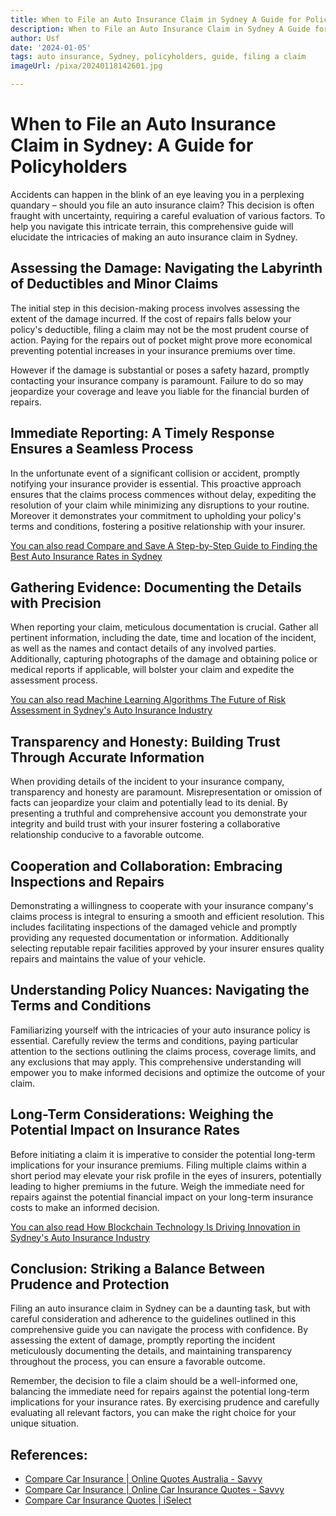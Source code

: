 ```yaml
---
title: When to File an Auto Insurance Claim in Sydney A Guide for Policyholders
description: When to File an Auto Insurance Claim in Sydney A Guide for Policyholders
author: Usf
date: '2024-01-05'
tags: auto insurance, Sydney, policyholders, guide, filing a claim
imageUrl: /pixa/20240118142601.jpg

---
```

# When to File an Auto Insurance Claim in Sydney:  A Guide  for Policyholders

Accidents can happen in the blink of an eye leaving you in a perplexing quandary  – should you file an  auto insurance claim? This decision is often fraught with uncertainty, requiring a careful  evaluation of various factors. To help you navigate this intricate terrain,  this comprehensive guide will elucidate the intricacies of making an auto insurance  claim in Sydney.

## Assessing the Damage: Navigating the Labyrinth of Deductibles and Minor Claims

The initial step in this decision-making process involves assessing the  extent of  the damage incurred. If the cost of repairs falls below your policy's deductible, filing a  claim may not be  the most prudent course of  action. Paying for the repairs out  of pocket might  prove more economical preventing potential increases  in  your  insurance premiums over time.

However if the damage is substantial or  poses a  safety hazard, promptly  contacting your insurance company is paramount. Failure to do so may jeopardize  your coverage and leave you liable for the financial burden of  repairs.

## Immediate Reporting: A Timely Response Ensures a Seamless Process

In the unfortunate event of a significant collision or accident, promptly  notifying your  insurance provider is  essential. This proactive approach  ensures that the claims process commences without delay, expediting the resolution of your claim while minimizing any disruptions to your routine. Moreover it demonstrates your commitment  to upholding  your policy's terms and conditions, fostering a positive relationship with your insurer.

[You can also read  Compare and  Save A Step-by-Step  Guide to Finding the Best Auto Insurance Rates in Sydney](Compare%20and%20Save%20A%20Step-by-Step%20Guide%20to%20Finding%20the%20Best%20Auto%20Insurance%20Rates%20in%20Sydney)


## Gathering Evidence:  Documenting the  Details with Precision

When reporting your claim, meticulous  documentation is crucial. Gather all  pertinent information, including the  date,  time and location of the incident, as well as the names  and contact details of any involved parties. Additionally, capturing photographs of the damage and obtaining police or medical reports if applicable, will bolster your claim and expedite the assessment process.

[You can also  read Machine Learning Algorithms The Future of Risk Assessment in Sydney's Auto Insurance Industry](Machine%20Learning%20Algorithms%20The%20Future%20of%20Risk%20Assessment%20in%20Sydney%27s%20Auto%20Insurance%20Industry)


## Transparency and Honesty:  Building Trust Through Accurate Information

When  providing details of the incident to  your insurance company, transparency and honesty are paramount. Misrepresentation or  omission of facts can jeopardize your claim and potentially lead to its denial. By presenting a truthful and  comprehensive account you demonstrate your integrity and build trust with your insurer fostering a collaborative relationship conducive to a favorable outcome.

## Cooperation and Collaboration: Embracing Inspections and Repairs

Demonstrating a willingness to cooperate with your insurance company's  claims process is integral to ensuring a smooth and efficient resolution. This includes facilitating inspections of the damaged vehicle and promptly providing  any requested documentation  or information. Additionally selecting reputable  repair facilities approved by your insurer ensures quality repairs and maintains the value of your  vehicle.

## Understanding Policy Nuances: Navigating the Terms and Conditions

Familiarizing yourself with the intricacies of your auto insurance policy  is essential. Carefully review  the terms and conditions, paying particular attention to the sections  outlining the claims process, coverage limits, and any exclusions that may apply. This comprehensive  understanding will empower you to make informed decisions and optimize the outcome of your  claim.

## Long-Term  Considerations: Weighing the Potential Impact on Insurance Rates

Before initiating a claim it is imperative  to consider the potential long-term implications  for your insurance premiums.  Filing multiple claims within a short period may elevate your risk profile in the eyes of insurers, potentially leading to higher premiums  in the future. Weigh the  immediate need for repairs against the potential financial  impact  on your long-term insurance costs  to make an informed decision.

[You can also read How Blockchain Technology Is Driving Innovation in Sydney's Auto Insurance Industry](How%20Blockchain%20Technology%20Is%20Driving%20Innovation%20in%20Sydney%27s%20Auto%20Insurance%20Industry)


## Conclusion: Striking a Balance Between Prudence and Protection

Filing an auto insurance  claim in Sydney can be a daunting task, but with careful consideration and adherence to the guidelines  outlined in this comprehensive guide you can navigate the process  with confidence. By assessing the extent of damage, promptly reporting the incident meticulously documenting the details, and maintaining  transparency throughout the process, you can ensure a favorable outcome.

Remember, the  decision to file a claim should be a well-informed one, balancing the immediate need for repairs against  the potential long-term implications  for your insurance rates. By exercising prudence  and carefully evaluating all relevant factors, you can make the right choice for your unique situation.

## References:
- [Compare Car Insurance | Online Quotes Australia - Savvy](https://www.savvy.com.au/car-insurance/compare/)
- [Compare Car Insurance | Online Car Insurance Quotes - Savvy](https://www.savvy.com.au/car-insurance/)
- [Compare Car Insurance Quotes | iSelect](https://www.iselect.com.au/car-insurance/)
